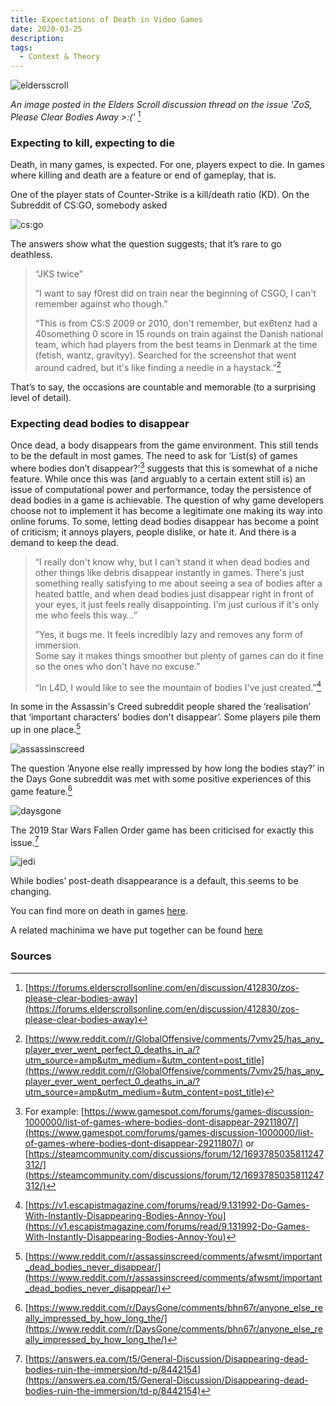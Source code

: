 ```yaml
---
title: Expectations of Death in Video Games
date: 2020-03-25
description: 
tags:
  - Context & Theory
---
```


![eldersscroll](./eldersscroll.jpg)

*An image posted in the Elders Scroll discussion thread on the issue 'ZoS, Please Clear Bodies Away >:('* [^1]

### Expecting to kill, expecting to die

Death, in many games, is expected. For one, players expect to die. In games where killing and death are a feature or end of gameplay, that is.

One of the player stats of Counter-Strike is a kill/death ratio (KD). On the Subreddit of CS:GO, somebody asked

![cs:go](./csgo.PNG)

The answers show what the question suggests; that it’s rare to go deathless.

> “JKS twice”  
>  
> “I want to say f0rest did on train near the beginning of CSGO, I can't remember against who though.”  
>  
> “This is from CS:S 2009 or 2010, don't remember, but ex6tenz had a 40something 0 score in 15 rounds on train against the Danish national team, which had players from the best teams in Denmark at the time (fetish, wantz, gravityy).
Searched for the screenshot that went around cadred, but it's like finding a needle in a haystack.”[^2]

That’s to say, the occasions are countable and memorable (to a surprising level of detail).

### Expecting dead bodies to disappear

Once dead, a body disappears from the game environment. This still tends to be the default in most games. The need to ask for ‘List(s) of games where bodies don’t disappear?’[^3] suggests that this is somewhat of a niche feature. While once this was (and arguably to a certain extent still is) an issue of computational power and performance, today the persistence of dead bodies in a game is achievable. The question of why game developers choose not to implement it has become a legitimate one making its way into online forums. To some, letting dead bodies disappear has become a point of criticism; it annoys players, people dislike, or hate it. And there is a demand to keep the dead.

> “I really don't know why, but I can't stand it when dead bodies and other things like debris disappear instantly in games. There's just something really satisfying to me about seeing a sea of bodies after a heated battle, and when dead bodies just disappear right in front of your eyes, it just feels really disappointing.
I'm just curious if it's only me who feels this way…”  
>
>”Yes, it bugs me. It feels incredibly lazy and removes any form of immersion.  
Some say it makes things smoother but plenty of games can do it fine so the ones who don't have no excuse.”  
>
> “In L4D, I would like to see the mountain of bodies I've just created.”[^4]

In some in the Assassin's Creed subreddit people shared the ‘realisation’ that ‘important characters' bodies don't disappear’. Some players pile them up in one place.[^5]

![assassinscreed](./assasins.PNG)

The question ‘Anyone else really impressed by how long the bodies stay?’ in the Days Gone subreddit was met with some positive experiences of this game feature.[^6]

![daysgone](./daysgone.PNG)

The 2019 Star Wars Fallen Order game has been criticised for exactly this issue.[^7]

![jedi](./jedi.PNG)

While bodies’ post-death disappearance is a default, this seems to be changing.

You can find more on death in games [here](/expectations-of-death-in-video-games).

A related machinima we have put together can be found [here](/ragdoll-machinima)

### Sources

[^1]: [https://forums.elderscrollsonline.com/en/discussion/412830/zos-please-clear-bodies-away](https://forums.elderscrollsonline.com/en/discussion/412830/zos-please-clear-bodies-away)

[^2]: [https://www.reddit.com/r/GlobalOffensive/comments/7vmv25/has_any_player_ever_went_perfect_0_deaths_in_a/?utm_source=amp&utm_medium=&utm_content=post_title](https://www.reddit.com/r/GlobalOffensive/comments/7vmv25/has_any_player_ever_went_perfect_0_deaths_in_a/?utm_source=amp&utm_medium=&utm_content=post_title)

[^3]: For example: [https://www.gamespot.com/forums/games-discussion-1000000/list-of-games-where-bodies-dont-disappear-29211807/](https://www.gamespot.com/forums/games-discussion-1000000/list-of-games-where-bodies-dont-disappear-29211807/) or [https://steamcommunity.com/discussions/forum/12/1693785035811247312/](https://steamcommunity.com/discussions/forum/12/1693785035811247312/)

[^4]: [https://v1.escapistmagazine.com/forums/read/9.131992-Do-Games-With-Instantly-Disappearing-Bodies-Annoy-You](https://v1.escapistmagazine.com/forums/read/9.131992-Do-Games-With-Instantly-Disappearing-Bodies-Annoy-You)

[^5]: [https://www.reddit.com/r/assassinscreed/comments/afwsmt/important_dead_bodies_never_disappear/](https://www.reddit.com/r/assassinscreed/comments/afwsmt/important_dead_bodies_never_disappear/)

[^6]: [https://www.reddit.com/r/DaysGone/comments/bhn67r/anyone_else_really_impressed_by_how_long_the/](https://www.reddit.com/r/DaysGone/comments/bhn67r/anyone_else_really_impressed_by_how_long_the/)

[^7]: [https://answers.ea.com/t5/General-Discussion/Disappearing-dead-bodies-ruin-the-immersion/td-p/8442154](https://answers.ea.com/t5/General-Discussion/Disappearing-dead-bodies-ruin-the-immersion/td-p/8442154)